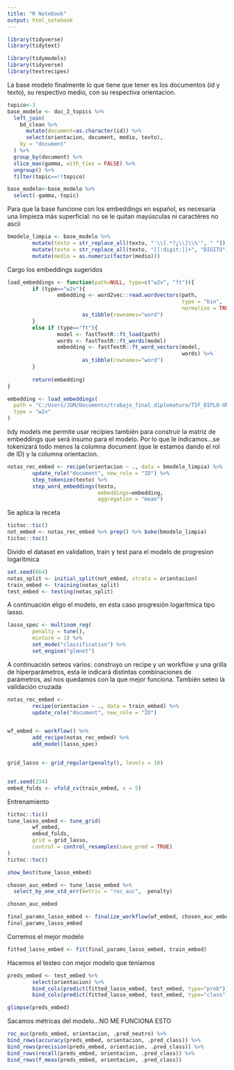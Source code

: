 ```yaml
---
title: "R Notebook"
output: html_notebook
---
```


```r
library(tidyverse)
library(tidytext)

```
```r
library(tidymodels)
library(tidyverse)
library(textrecipes)
```

La base modelo finalmente lo que tiene que tener es los documentos (id y texto), su respectivo medio, con su respectiva orientacion. 

```r
topico<-3
base_modelo <- doc_2_topics %>%   
  left_join(
    bd_clean %>% 
      mutate(document=as.character(id)) %>% 
      select(orientacion, document, medio, texto),
    by = "document"
  ) %>% 
  group_by(document) %>%
  slice_max(gamma, with_ties = FALSE) %>%
  ungroup() %>% 
  filter(topic==!!topico)

base_modelo<-base_modelo %>% 
  select(-gamma,-topic)

```

Para que la base funcione con los embeddings en español, es necesaria una limpieza más superficial: no se le quitan mayúsculas ni caractéres no ascii
```r
bmodelo_limpia <- base_modelo %>%
        mutate(texto = str_replace_all(texto, "'\\[.*?¿\\]\\%'", " ")) %>%
        mutate(texto = str_replace_all(texto, "[[:digit:]]+", "DIGITO")) %>% 
        mutate(medio = as.numeric(factor(medio)))
```

Cargo los embeddings sugeridos
```r
load_embeddings <- function(path=NULL, type=c("w2v", "ft")){
        if (type=="w2v"){
                embedding <- word2vec::read.wordvectors(path, 
                                                        type = "bin", 
                                                        normalize = TRUE) %>%
                        as_tibble(rownames="word")
        }
        else if (type=="ft"){
                model <- fastTextR::ft_load(path)
                words <- fastTextR::ft_words(model)
                embedding <- fastTextR::ft_word_vectors(model,
                                                        words) %>%
                        as_tibble(rownames="word")
        }
        
        return(embedding)
}

embedding <- load_embeddings(
  path = "C:/Users/JGM/Documents/trabajo_final_diplomatura/TIF_DIPLO-UNSAM/bases/sbw_vectors.bin",
  type = "w2v"
)


```

tidy models me permite usar recipies también para construir la matriz de embeddings que será insumo para el modelo. Por lo que le indicamos...se tokenizará todo menos la columna document (que le estamos dando el rol de ID) y la columna orientacion.
```r
notas_rec_embed <- recipe(orientacion ~ ., data = bmodelo_limpia) %>%
        update_role("document", new_role = "ID") %>% 
        step_tokenize(texto) %>% 
        step_word_embeddings(texto, 
                             embeddings=embedding,
                             aggregation = "mean")
```

Se aplica la receta
```r
tictoc::tic()
not_embed <- notas_rec_embed %>% prep() %>% bake(bmodelo_limpia)
tictoc::toc()
```

Divido el dataset en validation, train y test para el modelo de progresion logaritmica
```r
set.seed(664)
notas_split <- initial_split(not_embed, strata = orientacion)
train_embed <- training(notas_split)
test_embed <- testing(notas_split)

```

 A continuación eligo el modelo, en esta caso progresión logarítmica tipo lasso. 
```r
lasso_spec <- multinom_reg(
        penalty = tune(),
        mixture = 1) %>%
        set_mode("classification") %>%
        set_engine("glmnet")
```
 
 A continuación seteos varios: construyo un recipe y un workflow y una grilla de hiperparámetros, esta le indicará distintas combinaciones de parámetros, así nos quedamos con la que mejor funciona. También seteo la validación cruzada
```r
notas_rec_embed <-
        recipe(orientacion ~ ., data = train_embed) %>%
        update_role("document", new_role = "ID")


wf_embed <- workflow() %>% 
        add_recipe(notas_rec_embed) %>%
        add_model(lasso_spec)


grid_lasso <- grid_regular(penalty(), levels = 10)


set.seed(234)
embed_folds <- vfold_cv(train_embed, v = 5)

```
 
 Entrenamiento
```r
tictoc::tic()
tune_lasso_embed <- tune_grid(
        wf_embed,
        embed_folds,
        grid = grid_lasso,
        control = control_resamples(save_pred = TRUE)
)
tictoc::toc()
```
 
```r
show_best(tune_lasso_embed)
```

```r
chosen_auc_embed <- tune_lasso_embed %>%
  select_by_one_std_err(metric = "roc_auc", -penalty)

chosen_auc_embed
```

```r
final_params_lasso_embed <- finalize_workflow(wf_embed, chosen_auc_embed)
final_params_lasso_embed

```
Corremos el mejor modelo
```r
fitted_lasso_embed <- fit(final_params_lasso_embed, train_embed)
```

Hacemos el testeo con mejor modelo que teníamos
```r
preds_embed <- test_embed %>%
        select(orientacion) %>%
        bind_cols(predict(fitted_lasso_embed, test_embed, type="prob")) %>%
        bind_cols(predict(fitted_lasso_embed, test_embed, type="class"))
```

```r
glimpse(preds_embed)
```


Sacamos métricas del modelo...NO ME FUNCIONA ESTO       
```r
roc_auc(preds_embed, orientacion, .pred_neutro) %>%
bind_rows(accuracy(preds_embed, orientacion, .pred_class)) %>%
bind_rows(precision(preds_embed, orientacion, .pred_class)) %>%
bind_rows(recall(preds_embed, orientacion, .pred_class)) %>%
bind_rows(f_meas(preds_embed, orientacion, .pred_class))
```

